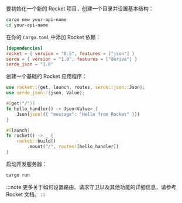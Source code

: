 要初始化一个新的 Rocket 项目，创建一个目录并设置基本结构：

```bash
cargo new your-api-name
cd your-api-name
```

在你的 `Cargo.toml` 中添加 Rocket 依赖：

```toml title="Cargo.toml"
[dependencies]
rocket = { version = "0.5", features = ["json"] }
serde = { version = "1.0", features = ["derive"] }
serde_json = "1.0"
```

创建一个基础的 Rocket 应用程序：

```rust title="src/main.rs"
use rocket::{get, launch, routes, serde::json::Json};
use serde_json::{json, Value};

#[get("/")]
fn hello_handler() -> Json<Value> {
    Json(json!({ "message": "Hello from Rocket" }))
}

#[launch]
fn rocket() -> _ {
    rocket::build()
        .mount("/", routes![hello_handler])
}
```

启动开发服务器：

```bash
cargo run
```

:::note
更多关于如何设置路由、请求守卫以及其他功能的详细信息，请参考 Rocket 文档。
:::
